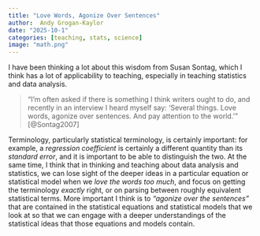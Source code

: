 ```yaml
---
title: "Love Words, Agonize Over Sentences"
author:  Andy Grogan-Kaylor 
date: "2025-10-1"
categories: [teaching, stats, science]
image: "math.png"
---
```


I have been thinking a lot about this wisdom from Susan Sontag, which I think has a lot of applicability to teaching, especially in teaching statistics and data analysis.
 
> "I’m often asked if there is something I think writers ought to do, and recently in an interview I heard myself say: 'Several things. Love words, agonize over sentences. And pay attention to the world.'" [@Sontag2007]

Terminology, particularly statistical terminology, is certainly important: for example, a *regression coefficient* is certainly a different quantity than its *standard error*, and it is important to be able to distinguish the two. At the same time, I think that in thinking and teaching about data analysis and statistics, we can lose sight of the deeper ideas in a particular equation or statistical model when we *love the words too much*, and focus on getting the terminology *exactly* right, or on parsing between roughly equivalent statistical terms. More important I think is to *"agonize over the sentences"* that are contained in the statistical equations and statistical models that we look at so that we can engage with a deeper understandings of the statistical ideas that those equations and models contain.







